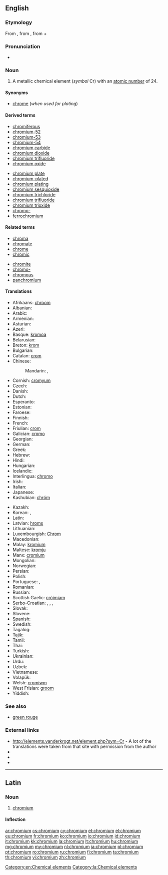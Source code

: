 {{also|Chromium}}
==English==

{{elements|Cr|vanadium|V|manganese|Mn}}

===Etymology===
From {{etyl|NL.}}, from {{etyl|fr|en}} {{term|chrome||lang=fr}}, from {{etyl|grc|en}} {{term|χρῶμα|sc=polytonic|tr=khrōma||color|lang=grc}} + {{term|-ium}}

===Pronunciation===
* {{audio|en-us-chromium.ogg|Audio (US)}}

===Noun===
{{en-noun|-}}
{{wikipedia}}

# A metallic chemical element (''symbol'' Cr) with an [[atomic number]] of 24.

====Synonyms====
* [[chrome]] (''when used for plating'')

====Derived terms====
{{der-top}}
* [[chromiferous]]
* [[chromium-52]]
* [[chromium-53]]
* [[chromium-54]]
* [[chromium carbide]]
* [[chromium dioxide]]
* [[chromium trifluoride]]
* [[chromium oxide]]
{{der-mid}}
* [[chromium plate]]
* [[chromium-plated]]
* [[chromium plating]]
* [[chromium sesquioxide]]
* [[chromium trichloride]]
* [[chromium trifluoride]]
* [[chromium trioxide]]
* [[chromo-]]
* [[ferrochromium]]
{{der-bottom}}

====Related terms====
{{rel-top}}
* [[chroma]]
* [[chromate]]
* [[chrome]]
* [[chromic]]
{{rel-mid}}
* [[chromite]]
* [[chromo-]]
* [[chromous]]
* [[panchromium]]
{{rel-bottom}}

====Translations====
{{trans-top|chemical element}}
* Afrikaans: [[chroom]]
* Albanian: {{t-|sq|krom|xs=Albanian}}
* Arabic: {{t-|ar|كروم|m|tr=kruum}}
* Armenian: {{t-|hy|քրոմ|tr=k‘rom}}
* Asturian: {{t-|ast|cromu|m}}
* Azeri: {{t-|az|xrom|xs=Azeri}}
* Basque: [[kromoa]]
* Belarusian: {{t-|be|хром|m|tr=xrom|xs=Belarusian}}
* Breton: [[krom]] {{m}}
* Bulgarian: {{t+|bg|хром|m|tr=hrom}}
* Catalan: [[crom]]
* Chinese:
*: Mandarin: {{t-|cmn|鉻|sc=Hani}},  {{t-|cmn|铬|tr=gè|sc=Hani}}
* Cornish: [[cromyum]]
* Czech: {{t+|cs|chrom}}
* Danish: {{t-|da|krom}}
* Dutch: {{t+|nl|chroom|n}}
* Esperanto: {{t+|eo|kromo|xs=Esperanto}}
* Estonian: {{t-|et|kroom}}
* Faroese: {{t-|fo|krom|xs=Faroese}}
* Finnish: {{t+|fi|kromi}}
* French: {{t+|fr|chrome|m}}
* Friulian: [[crom]]
* Galician: [[cromo]]
* Georgian: {{t-|ka|ქრომი|tr=k'romi|sc=Geor|xs=Georgian}}
* German: {{t+|de|Chrom|n}}
* Greek: {{t+|el|χρώμιο|n|tr=chrómio}}
* Hebrew: {{t+|he|כרום|tr=krom}}
* Hindi: {{t-|hi|वर्णातु|tr=varnaatu|xs=Hindi}}
* Hungarian: {{t+|hu|króm}}
* Icelandic: {{t+|is|króm}}
* Interlingua: [[chromo]]
* Irish: {{t+|ga|cróimiam|xs=Irish}}
* Italian: {{t+|it|cromo|m}}
* Japanese: {{t+|ja|クロム|tr=kuromu}}
* Kashubian: [[chróm]]
{{trans-mid}}
* Kazakh: {{t-|kk|хром|tr=khrom|sc=Cyrl|xs=Kazakh}}
* Korean: {{t+|ko|크롬|tr=keurom|sc=Hang}}, {{t-|ko|크로뮴|tr=keuromyum|sc=Hang}}
* Latin: {{t+|la|chromium|n|alt=chrōmium}}
* Latvian: [[hroms]]
* Lithuanian: {{t+|lt|chromas|xs=Lithuanian}}
* Luxembourgish: [[Chrom]]
* Macedonian: {{t-|mk|хром|m|tr=hrom}}
* Malay: [[kromium]]
* Maltese: [[kromju]]
* Manx: [[cromium]]
* Mongolian: {{t-|mn|хром|tr=khrom|sc=Cyrl|xs=Mongolian}}
* Norwegian: {{t+|no|krom}}
* Persian: {{t|fa|کروم|tr=korom|sc=fa-Arab}}
* Polish: {{t+|pl|chrom|m}}
* Portuguese: {{t+|pt|cromo|m}}, {{t+|pt|crómio|m}}
* Romanian: {{t+|ro|crom|n}}
* Russian: {{t+|ru|хром|m|tr=xrom}}
* Scottish Gaelic: [[cròimiam]]
* Serbo-Croatian: {{t-|sh|хром|m|sc=Cyrl|xs=Serbo-Croatian}},  {{t-|sh|hrom|m|xs=Serbo-Croatian}},  {{t-|sh|кром|m|sc=Cyrl|xs=Serbo-Croatian}},  {{t-|sh|krom|m|xs=Serbo-Croatian}}
* Slovak: {{t-|sk|chróm}}
* Slovene: {{t+|sl|krom}}
* Spanish: {{t+|es|cromo|m}}
* Swedish: {{t+|sv|krom|n}}
* Tagalog: {{t-|tl|kromo|xs=Tagalog}}
* Tajik: {{t-|tg|хром|tr=hrom|sc=Cyrl|xs=Tajik}}
* Tamil: {{t-|ta|நீலிரும்பு|tr=neelirumbu|xs=Tamil}}
* Thai: {{t-|th|โครเมียม|tr=khrōmiam}}
* Turkish: {{t+|tr|krom}}
* Ukrainian: {{t-|uk|хром|m|tr=xrom|xs=Ukrainian}}
* Urdu: {{t-|ur|کرومیم|xs=Urdu}}
* Uzbek: {{t-|uz|хром|tr=khrom|sc=Cyrl|xs=Uzbek}}
* Vietnamese: {{t-|vi|crom|xs=Vietnamese}}
* Volapük: {{t+|vo|kromin}}
* Welsh: [[cromiwm]]
* West Frisian: [[groom]]
* Yiddish: {{t-|yi|קראָומיאַם|sc=Hebr|xs=Yiddish}}
{{trans-bottom}}

===See also===
* [[green rouge]]

===External links===
* http://elements.vanderkrogt.net/element.php?sym=Cr - A lot of the translations were taken from that site with permission from the author
* {{R:Webster 1913}}
* {{R:Century 1911}}
* {{R:OneLook}}

[[Category:en:Chemical elements]]

----

==Latin==
{{wikipedia|lang=la}}

===Noun===
{{la-noun|chrōmium|chromii|chrōmiī|n|second}}

# [[#English|chromium]]

====Inflection====
{{la-decl-2nd-N|chromi|chrōmi}}

[[Category:la:Chemical elements]]

[[ar:chromium]]
[[cs:chromium]]
[[cy:chromium]]
[[et:chromium]]
[[el:chromium]]
[[eu:chromium]]
[[fr:chromium]]
[[ko:chromium]]
[[io:chromium]]
[[id:chromium]]
[[it:chromium]]
[[kk:chromium]]
[[la:chromium]]
[[lt:chromium]]
[[hu:chromium]]
[[mg:chromium]]
[[my:chromium]]
[[nl:chromium]]
[[ja:chromium]]
[[pl:chromium]]
[[pt:chromium]]
[[ro:chromium]]
[[ru:chromium]]
[[fi:chromium]]
[[ta:chromium]]
[[th:chromium]]
[[vi:chromium]]
[[zh:chromium]]